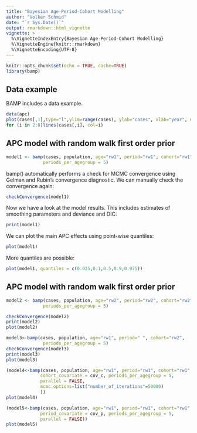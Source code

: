 ```yaml
---
title: "Bayesian Age-Period-Cohort Modelling"
author: "Volker Schmid"
date: "`r Sys.Date()`"
output: rmarkdown::html_vignette
vignette: >
  %\VignetteIndexEntry{Bayesian Age-Period-Cohort Modelling}
  %\VignetteEngine{knitr::rmarkdown}
  %\VignetteEncoding{UTF-8}
---
```


```r
knitr::opts_chunk$set(echo = TRUE, cache=TRUE)
library(bamp)
```

## Data example

BAMP includes a data example.

```r
data(apc)
plot(cases[,1],type="l",ylim=range(cases), ylab="cases", xlab="year", main="cases per age group")
for (i in 2:8)lines(cases[,i], col=i)
```

## APC model with random walk first order prior
```r
model1 <- bamp(cases, population, age="rw1", period="rw1", cohort="rw1",
              periods_per_agegroup = 5)
```

bamp() automatically performs a check for MCMC convergence using Gelman and Rubin's convergence diagnostic. We can manually check the convergence again:

```r
checkConvergence(model1)
```

Now we have a look at the model results. This includes estimates of smoothing parameters and deviance and DIC:
```r
print(model1)
```

We can plot the main APC effects using point-wise quantiles: 
```r
plot(model1)
```

More quantiles are possible:
```r
plot(model1, quantiles = c(0.025,0.1,0.5,0.9,0.975))
```

## APC model with random walk first order prior
```r
model2 <- bamp(cases, population, age="rw2", period="rw2", cohort="rw2",
              periods_per_agegroup = 5)
```

```r
checkConvergence(model2)
print(model2)
plot(model2)
```

```r
model3<-bamp(cases, population, age="rw1", period=" ", cohort="rw2",
              periods_per_agegroup = 5)
checkConvergence(model3)
print(model3)
plot(model3)
```

```r
(model4<-bamp(cases, population, age="rw1", period="rw1", cohort="rw1",
             cohort_covariate = cov_c, periods_per_agegroup = 5, 
             parallel = FALSE, 
             mcmc.options=list("number_of_iterations"=50000)
             ))
plot(model4)
```


```r
(model5<-bamp(cases, population, age="rw1", period="rw1", cohort="rw1",
             period_covariate = cov_p, periods_per_agegroup = 5, 
             parallel = FALSE))
plot(model5)
```
